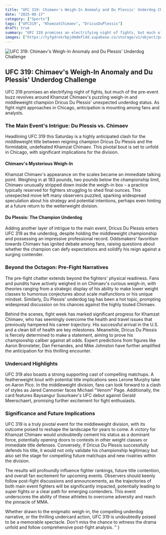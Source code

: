 ```yaml
---
title: "UFC 319: Chimaev's Weigh-In Anomaly and Du Plessis' Underdog Challenge"
date: "2025-08-17"
category: ["Sports"]
tags: ["UFC319", "KhamzatChimaev", "DricusDuPlessis"]
draft: true
summary: "UFC 319 promises an electrifying night of fights, but much of the pre-event buzz revolves around Khamzat Chimaev's puzzling weigh-in and middleweight champion Dricus Du Plessis' unexpected underdog status. As fight night approaches in Chicago, anticipation is mounting among fans and analysts."
images: ["https://tyfgdrokrbpjdmdmfldd.supabase.co/storage/v1/object/public/image/2025-08-17-02-23-10-694-04-00.jpg"]
---
```


![UFC 319: Chimaev's Weigh-In Anomaly and Du Plessis' Underdog Challenge](https://tyfgdrokrbpjdmdmfldd.supabase.co/storage/v1/object/public/image/2025-08-17-02-23-10-694-04-00.jpg)

## UFC 319: Chimaev's Weigh-In Anomaly and Du Plessis' Underdog Challenge

UFC 319 promises an electrifying night of fights, but much of the pre-event buzz revolves around Khamzat Chimaev's puzzling weigh-in and middleweight champion Dricus Du Plessis' unexpected underdog status. As fight night approaches in Chicago, anticipation is mounting among fans and analysts.

### The Main Event's Intrigue: Du Plessis vs. Chimaev

Headlining UFC 319 this Saturday is a highly anticipated clash for the middleweight title between reigning champion Dricus Du Plessis and the formidable, undefeated Khamzat Chimaev. This pivotal bout is set to unfold in Chicago, with significant implications for the division.

#### Chimaev's Mysterious Weigh-In

Khamzat Chimaev's appearance on the scales became an immediate talking point. Weighing in at 183 pounds, two pounds below the championship limit, Chimaev unusually stripped down inside the weigh-in box – a practice typically reserved for fighters struggling to shed final ounces. This unexpected move left many observers puzzled, sparking widespread speculation about his strategy and potential intentions, perhaps even hinting at a future return to the welterweight division.

#### Du Plessis: The Champion Underdog

Adding another layer of intrigue to the main event, Dricus Du Plessis enters UFC 319 as the underdog, despite holding the middleweight championship and possessing an impressive professional record. Oddsmakers' favoritism towards Chimaev has ignited debate among fans, raising questions about whether the champion can defy expectations and solidify his reign against a surging contender.

### Beyond the Octagon: Pre-Fight Narratives

The pre-fight chatter extends beyond the fighters' physical readiness. Fans and pundits have actively weighed in on Chimaev's curious weigh-in, with theories ranging from a strategic display of his ability to make lower weight classes to humorous conjectures about scale malfunctions or his unique mindset. Similarly, Du Plessis' underdog tag has been a hot topic, prompting widespread discussion on his chances against the highly touted Chimaev.

Behind the scenes, fight week has marked significant progress for Khamzat Chimaev, who has seemingly overcome the health and travel issues that previously hampered his career trajectory. His successful arrival in the U.S. and a clean bill of health are key milestones. Meanwhile, Dricus Du Plessis is fiercely determined to make a statement, aiming to prove his championship caliber against all odds. Expert predictions from figures like Aaron Bronsteter, Dan Fernandes, and Mike Johnston have further amplified the anticipation for this thrilling encounter.

### Undercard Highlights

UFC 319 also boasts a strong supporting cast of compelling matchups. A featherweight bout with potential title implications sees Lerone Murphy take on Aaron Pico. In the middleweight division, fans can look forward to a clash of styles as Jared Cannonier faces Michael \"Venom\" Page. Additionally, the card features Baysangur Susurkaev's UFC debut against Gerald Meerschaert, promising further excitement for fight enthusiasts.

### Significance and Future Implications

UFC 319 is a truly pivotal event for the middleweight division, with its outcome poised to reshape the landscape for years to come. A victory for Khamzat Chimaev would undoubtedly cement his status as a dominant force, potentially opening doors to contests in other weight classes or immediate title defenses. Conversely, if Dricus Du Plessis successfully defends his title, it would not only validate his championship legitimacy but also set the stage for compelling future matchups and new rivalries within the division.

The results will profoundly influence fighter rankings, future title contention, and overall fan excitement for upcoming events. Observers should keenly follow post-fight discussions and announcements, as the trajectories of both main event fighters will be significantly impacted, potentially leading to super fights or a clear path for emerging contenders. This event underscores the ability of these athletes to overcome adversity and reach the pinnacle of MMA.

Whether drawn to the enigmatic weigh-in, the compelling underdog narrative, or the thrilling undercard action, UFC 319 is undoubtedly poised to be a memorable spectacle. Don't miss the chance to witness the drama unfold and follow comprehensive post-fight analysis.
"
}
